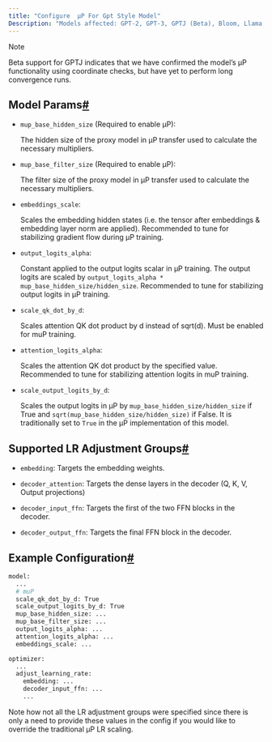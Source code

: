 ```yaml
---
title: "Configure  μP For Gpt Style Model"
Description: "Models affected: GPT-2, GPT-3, GPTJ (Beta), Bloom, Llama, Falcon, Starcoder, and MPT"
---
```

<Info>
Note

Beta support for GPTJ indicates that we have confirmed the model’s μP functionality using coordinate checks, but have yet to perform long convergence runs.
</Info>
## Model Params[#](#model-params "Permalink to this headline")

* `mup_base_hidden_size` (Required to enable μP):

    The hidden size of the proxy model in μP transfer used to calculate the necessary multipliers.

* `mup_base_filter_size` (Required to enable μP):

    The filter size of the proxy model in μP transfer used to calculate the necessary multipliers.

* `embeddings_scale`:

    Scales the embedding hidden states (i.e. the tensor after embeddings & embedding layer norm are applied). Recommended to tune for stabilizing gradient flow during μP training.

* `output_logits_alpha`:

    Constant applied to the output logits scalar in μP training. The output logits are scaled by `output_logits_alpha * mup_base_hidden_size/hidden_size`. Recommended to tune for stabilizing output logits in μP training.

* `scale_qk_dot_by_d`:

    Scales attention QK dot product by d instead of sqrt(d). Must be enabled for muP training.

* `attention_logits_alpha`:

    Scales the attention QK dot product by the specified value. Recommended to tune for stabilizing attention logits in muP training.

* `scale_output_logits_by_d`:

    Scales the output logits in μP by `mup_base_hidden_size/hidden_size` if True and `sqrt(mup_base_hidden_size/hidden_size)` if False. It is traditionally set to `True` in the μP implementation of this model.


## Supported LR Adjustment Groups[#](#supported-lr-adjustment-groups "Permalink to this headline")

* `embedding`: Targets the embedding weights.

* `decoder_attention`: Targets the dense layers in the decoder (Q, K, V, Output projections)

* `decoder_input_ffn`: Targets the first of the two FFN blocks in the decoder.

* `decoder_output_ffn`: Targets the final FFN block in the decoder.


## Example Configuration[#](#example-configuration "Permalink to this headline")

```bash
model:
  ...
  # muP
  scale_qk_dot_by_d: True
  scale_output_logits_by_d: True
  mup_base_hidden_size: ...
  mup_base_filter_size: ...
  output_logits_alpha: ...
  attention_logits_alpha: ...
  embeddings_scale: ...

optimizer:
  ...
  adjust_learning_rate:
    embedding: ...
    decoder_input_ffn: ...
    ...
```

Note how not all the LR adjustment groups were specified since there is only a need to provide these values in the config if you would like to override the traditional μP LR scaling.

